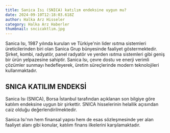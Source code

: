 ```yaml
---
title: Sanica Isı (SNICA) katılım endeksine uygun mu?
date: 2024-09-10T12:18:03.618Z
author: Halka Arz Hisseler
category: Halka Arz Haberler
thumbnail: sncicaktlım.jpg
---
```

Sanica Isı, 1987 yılında kurulan ve Türkiye'nin lider ısıtma sistemleri üreticilerinden biri olan Sanica Grup bünyesinde faaliyet göstermektedir. Şirket, kombi, radyatör, panel radyatör ve yerden ısıtma sistemleri gibi geniş bir ürün yelpazesine sahiptir. Sanica Isı, çevre dostu ve enerji verimli çözümler sunmayı hedefleyerek, üretim süreçlerinde modern teknolojileri kullanmaktadır.

## **SNICA KATILIM ENDEKSİ**

Sanica Isı (SNICA), Borsa İstanbul tarafından açıklanan son bilgiye göre katılım endeksine uygun bir şirkettir. SNICA hisselerinin helallik açısından caiz olduğu değerlendirilmektedir.

Sanica Isı'nın hem finansal yapısı hem de esas sözleşmesinde yer alan faaliyet alanı gibi konular, katılım finans ilkelerini karşılamaktadır.